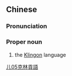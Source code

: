 {{also|克林贡语}}
==Chinese==
{{zh-forms|s=克林贡语|type=31}}

===Pronunciation===
{{zh-pron
|m=Kèlíngòngyǔ
|cat=pn
}}

===Proper noun===
{{zh-proper noun}}

# the [[Klingon]] language

[[Category:zh:Languages|儿05克林貢語]]